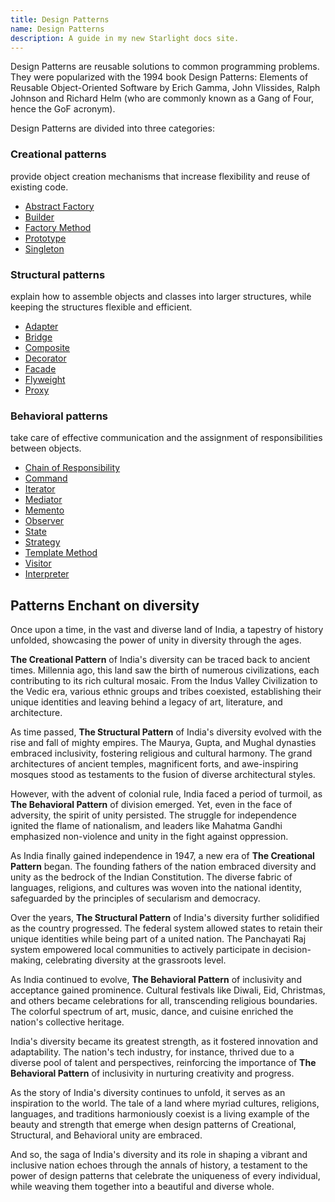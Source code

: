 ```yaml
---
title: Design Patterns
name: Design Patterns
description: A guide in my new Starlight docs site.
---
```


Design Patterns are reusable solutions to common programming problems. They were popularized with the 1994 book Design Patterns: Elements of Reusable Object-Oriented Software by Erich Gamma, John Vlissides, Ralph Johnson and Richard Helm (who are commonly known as a Gang of Four, hence the GoF acronym).

Design Patterns are divided into three categories:

### **Creational patterns**

provide object creation mechanisms that increase flexibility and reuse of existing code.

- [Abstract Factory](/patterns/creational/abstract_factory/context/)
- [Builder](/patterns/creational/builder/context/)
- [Factory Method](/patterns/creational/factory/context/)
- [Prototype](/patterns/creational/protoype/context/)
- [Singleton](/patterns/creational/singleton/context/)


### **Structural patterns**

explain how to assemble objects and classes into larger structures, while keeping the structures flexible and efficient.

- [Adapter](/patterns/structural/adapter/context/)
- [Bridge](/patterns/structural/bridgecontext/)
- [Composite](/patterns/structural/composite/context/)
- [Decorator](/patterns/structural/decorator/context/)
- [Facade](/patterns/structural/facade/context/)
- [Flyweight](/patterns/structural/flyweight/context/)
- [Proxy](/patterns/structural/proxy/context/)


### **Behavioral patterns**

take care of effective communication and the assignment of responsibilities between objects.

- [Chain of Responsibility](/patterns/behavioral/chain_of_responsibility/context/)
- [Command](/patterns/behavioral/commandcontext/)
- [Iterator](/patterns/behavioral/iterator/context/)
- [Mediator](/patterns/behavioral/mediator/context/)
- [Memento](/patterns/behavioral/memento/context/)
- [Observer](/patterns/behavioral/observer/context/)
- [State](/patterns/behavioral/state/context/)
- [Strategy](/patterns/behavioral/strategycontext/)
- [Template Method](/patterns/behavioral/template_method/context/)
- [Visitor](/patterns/behavioral/visitor/context/)
- [Interpreter](/patterns/behavioral/interpreter/context/)


## Patterns Enchant on diversity

Once upon a time, in the vast and diverse land of India, a tapestry of history unfolded, showcasing the power of unity in diversity through the ages.

**The Creational Pattern** of India's diversity can be traced back to ancient times. Millennia ago, this land saw the birth of numerous civilizations, each contributing to its rich cultural mosaic. From the Indus Valley Civilization to the Vedic era, various ethnic groups and tribes coexisted, establishing their unique identities and leaving behind a legacy of art, literature, and architecture.

As time passed, **The Structural Pattern** of India's diversity evolved with the rise and fall of mighty empires. The Maurya, Gupta, and Mughal dynasties embraced inclusivity, fostering religious and cultural harmony. The grand architectures of ancient temples, magnificent forts, and awe-inspiring mosques stood as testaments to the fusion of diverse architectural styles.

However, with the advent of colonial rule, India faced a period of turmoil, as **The Behavioral Pattern** of division emerged. Yet, even in the face of adversity, the spirit of unity persisted. The struggle for independence ignited the flame of nationalism, and leaders like Mahatma Gandhi emphasized non-violence and unity in the fight against oppression.

As India finally gained independence in 1947, a new era of **The Creational Pattern** began. The founding fathers of the nation embraced diversity and unity as the bedrock of the Indian Constitution. The diverse fabric of languages, religions, and cultures was woven into the national identity, safeguarded by the principles of secularism and democracy.

Over the years, **The Structural Pattern** of India's diversity further solidified as the country progressed. The federal system allowed states to retain their unique identities while being part of a united nation. The Panchayati Raj system empowered local communities to actively participate in decision-making, celebrating diversity at the grassroots level.

As India continued to evolve, **The Behavioral Pattern** of inclusivity and acceptance gained prominence. Cultural festivals like Diwali, Eid, Christmas, and others became celebrations for all, transcending religious boundaries. The colorful spectrum of art, music, dance, and cuisine enriched the nation's collective heritage.

India's diversity became its greatest strength, as it fostered innovation and adaptability. The nation's tech industry, for instance, thrived due to a diverse pool of talent and perspectives, reinforcing the importance of **The Behavioral Pattern** of inclusivity in nurturing creativity and progress.

As the story of India's diversity continues to unfold, it serves as an inspiration to the world. The tale of a land where myriad cultures, religions, languages, and traditions harmoniously coexist is a living example of the beauty and strength that emerge when design patterns of Creational, Structural, and Behavioral unity are embraced.

And so, the saga of India's diversity and its role in shaping a vibrant and inclusive nation echoes through the annals of history, a testament to the power of design patterns that celebrate the uniqueness of every individual, while weaving them together into a beautiful and diverse whole.